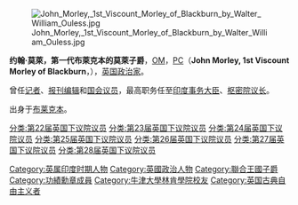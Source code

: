 [[File:John_Morley,_1st_Viscount_Morley_of_Blackburn_by_Walter_William_Ouless.jpg|thumb]]

'''约翰·莫萊，第一代布萊克本的莫萊子爵'''，[[功績勳章_(英國)|OM]]，[[英國樞密院|PC]]（'''John Morley, 1st Viscount Morley of Blackburn'''，{{bd|1838年|12月24日|1923年|9月23日}}），[[英国|英国]][[政治家|政治家]]。

曾任[[记者|记者]]、[[报刊|报刊]][[编辑|编辑]]和[[英国国会|国会]][[议员|议员]]，最高职务任至[[印度事务大臣|印度事务大臣]]、[[樞密院議長|枢密院议长]]。

出身于[[布莱克本|布莱克本]]。

{{Authority control}}
{{英国人小作品}}

{{DEFAULTSORT:Morley, John}}
[[Category:英属印度时期人物|Category:英属印度时期人物]]
[[Category:英國政治人物|Category:英國政治人物]]
[[Category:聯合王國子爵|Category:聯合王國子爵]]
[[Category:功績勳章成員|Category:功績勳章成員]]
[[Category:牛津大學林肯學院校友|Category:牛津大學林肯學院校友]]
[[Category:英国古典自由主义者|Category:英国古典自由主义者]]
[[分类:第22届英国下议院议员|分类:第22届英国下议院议员]]
[[分类:第23届英国下议院议员|分类:第23届英国下议院议员]]
[[分类:第24届英国下议院议员|分类:第24届英国下议院议员]]
[[分类:第25届英国下议院议员|分类:第25届英国下议院议员]]
[[分类:第26届英国下议院议员|分类:第26届英国下议院议员]]
[[分类:第27届英国下议院议员|分类:第27届英国下议院议员]]
[[分类:第28届英国下议院议员|分类:第28届英国下议院议员]]